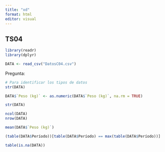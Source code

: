 ```yaml
---
title: "xd"
format: html
editor: visual
---
```


## TS04

```r
library(readr)
library(dplyr)
```

```r
DATA <- read_csv("DatosC04.csv") 
```

Pregunta:\

```r
# Para identificar los tipos de datos
str(DATA)
```

```r
DATA$`Peso (kg)` <- as.numeric(DATA$`Peso (kg)`, na.rm = TRUE)
```

```r
str(DATA)
```

```r
ncol(DATA)
nrow(DATA)
```

```r
mean(DATA$`Peso (kg)`)
```

```r
(table(DATA$Período))[table(DATA$Período) == max(table(DATA$Período))]
```

```r
table(is.na(DATA))
```
